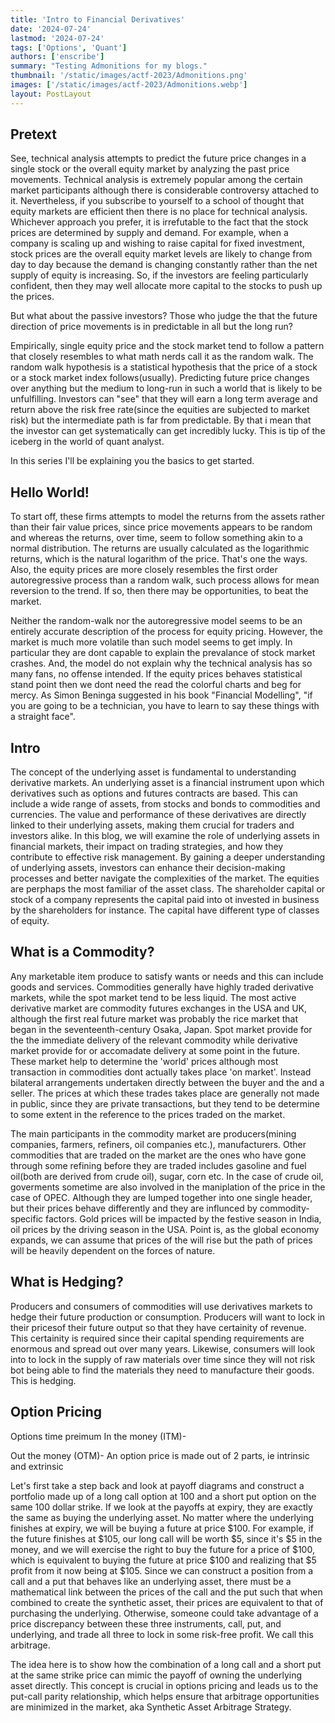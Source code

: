 ```yaml
---
title: 'Intro to Financial Derivatives'
date: '2024-07-24'
lastmod: '2024-07-24'
tags: ['Options', 'Quant']
authors: ['enscribe']
summary: "Testing Admonitions for my blogs."
thumbnail: '/static/images/actf-2023/Admonitions.png'
images: ['/static/images/actf-2023/Admonitions.webp']
layout: PostLayout
---
```


## Pretext
See, technical analysis attempts to predict the future price changes in a single stock or the overall equity market by analyzing the past price movements. Technical analysis is extremely popular among the certain market participants although there is considerable controversy attached to it. Nevertheless, if you subscribe to yourself to a school of thought that equity markets are efficient then there is no place for technical analysis.
Whichever approach you prefer, it is irrefutable to the fact that the stock prices are determined by supply and demand. For example, when a company is scaling up and wishing to raise capital for fixed investment, stock prices are the overall equity market levels are likely to change from day to day because the demand is changing constantly rather than the net supply of equity is increasing. So, if the investors are feeling particularly confident, then they may well allocate
more capital to the stocks to push up the prices.

But what about the passive investors? Those who judge the that the future direction of price movements is in predictable in all but the long run?

Empirically, single equity price and the stock market tend to follow a pattern that closely resembles to what math nerds call it as the random walk. The random walk hypothesis is a statistical hypothesis that the price of a stock or a stock market index follows(usually). 
Predicting future price changes over anything but the medium to long-run in such a world that is likely to be unfulfilling. Investors can "see" that they will earn a long term average and return above the risk free rate(since the equities are subjected to market risk) but the intermediate path is far from predictable.
By that i mean that the investor can get systematically can get incredibly lucky. This is tip of the iceberg in the world of quant analyst.

In this series I'll be explaining you the basics to get started.

## Hello World!
To start off, these firms attempts to model the returns from the assets rather than their fair value prices, since price movements appears to be random and whereas the returns, over time, seem to follow something akin to a normal distribution.
The returns are usually calculated as the logarithmic returns, which is the natural logarithm of the price. That's one the ways. Also, the equity prices are more closely resembles the first order autoregressive process than a random walk, such process allows for mean reversion to the trend.
If so, then there may be opportunities, to beat the market.

Neither the random-walk nor the autoregressive model seems to be an entirely accurate description of the process for equity pricing. However, the market is much more volatile than such model seems to get imply. In particular they are dont capable to explain the prevalance of stock market crashes. And, the model do not explain why the technical analysis has so many fans, no offense intended. If the equity prices behaves statistical stand point then we dont need the read the colorful charts and beg for mercy. As Simon Beninga suggested in his book "Financial Modelling", "if you are going to be a technician, you have to learn to say these things with a straight face".  

## Intro
The concept of the underlying asset is fundamental to understanding derivative markets. An underlying asset is a financial instrument upon which derivatives such as options and futures contracts are based. This can include a wide range of assets, from stocks and bonds to commodities and currencies. The value and performance of these derivatives are directly linked to their underlying assets, making them crucial for traders and investors alike. In this blog, we will examine the role of underlying assets in financial markets, their impact on trading strategies, and how they contribute to effective risk management. By gaining a deeper understanding of underlying assets, investors can enhance their decision-making processes and better navigate the complexities of the market.
The equities are perphaps the most familiar of the asset class. The shareholder capital or stock of a company represents the capital paid into ot invested in business by the shareholders for instance. The capital have different type of classes of equity.


## What is a Commodity?
Any marketable item produce to satisfy wants or needs and this can include goods and services.
Commodities generally have highly traded derivative markets, while the spot market tend to be less liquid. The most active derivative market are commodity futures exchanges in the USA and UK, although the first real future market was probably the rice market that began in the seventeenth-century Osaka, Japan. Spot market provide for the the immediate delivery of the relevant commodity while derivative market provide for or accomadate delivery at some point in the future.
These market help to determine the 'world' prices although most transaction in commodities dont actually takes place 'on market'. Instead bilateral arrangements undertaken directly between the buyer and the and a seller. The prices at which these trades takes place are generally not made in public, since they are private transactions, but they tend to be determine to some extent in the reference to the prices traded on the market.

The main participants in the commodity market are producers(mining companies, farmers, refiners, oil companies etc.), manufacturers. Other commodities that are traded on the market are the ones who have gone through some refining before they are traded includes gasoline and fuel oil(both are derived from crude oil), sugar, corn etc. In the case of crude oil, goverments sometime are also involved in the maniplation of the price in the case of OPEC.
Although they are lumped together into one single header, but their prices behave differently and they are influnced by commodity-specific factors. Gold prices will be impacted by the festive season in India, oil prices by the driving season in the USA. Point is, as the global economy expands, we can assume that prices of the will rise but the path of prices will be heavily dependent on the forces of nature.

## What is Hedging?
Producers and consumers of commodities will use derivatives markets to hedge their future production or consumption. Producers will want to lock in their pricesof their future output so that they have certainity of revenue. This certainity is required since their capital spending requirements are enormous and spread out over many years. Likewise, consumers will look into to lock in the supply of raw materials over time since they will not risk bot being able to find the materials they need to manufacture their goods. This is hedging.

## Option Pricing 
Options time preimum 
In the money (ITM)-

Out the money (OTM)-
An option price is made out of 2 parts, ie intrinsic and extrinsic 


Let's first take a step back and look at payoff diagrams and construct a portfolio made up of a long call option at 100 and a short put option on the same 100 dollar strike. If we look at the payoffs at expiry, they are exactly the same as buying the underlying asset. No matter where the underlying finishes at expiry, we will be buying a future at price \$100. For example, if the future finishes at \$105, our long call will be worth \$5, since it's \$5 in the money, and we will exercise the right to buy the future for a price of \$100, which is equivalent to buying the future at price \$100 and realizing that $5 profit from it now being at \$105. 
Since we can construct a position from a call and a put that behaves like an underlying asset, there must be a mathematical link between the prices of the call and the put such that when combined to create the synthetic asset, their prices are equivalent to that of purchasing the underlying. Otherwise, someone could take advantage of a price discrepancy between these three instruments, call, put, and underlying, and trade all three to lock in some risk-free profit. We call this arbitrage.

The idea here is to show how the combination of a long call and a short put at the same strike price can mimic the payoff of owning the underlying asset directly. This concept is crucial in options pricing and leads us to the put-call parity relationship, which helps ensure that arbitrage opportunities are minimized in the market, aka Synthetic Asset Arbitrage Strategy.

